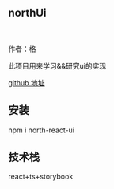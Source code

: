<Meta title="north ui /Intro" />

## northUi

<br />

作者：格

此项目用来学习&&研究ui的实现

[github 地址](https://github.com/northUc/northui)


## 安装
npm i north-react-ui

## 技术栈
react+ts+storybook
